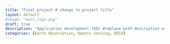 ```yaml
---
title: "Final project # change to project title"
layout: default
#image: "main_logo.png"
draft: true
description: "Application development (EO) #replace with description of project"
categories: [Earth Observation, Remote Sensing, OBIA]
---
```

